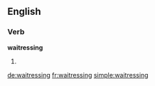 ==English==

===Verb===
'''waitressing'''
# {{present participle of|waitress}}

[[de:waitressing]]
[[fr:waitressing]]
[[simple:waitressing]]